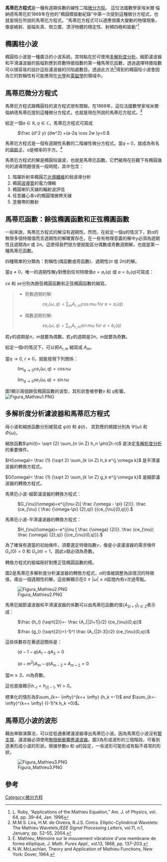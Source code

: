 '''馬蒂厄方程式'''是一種有週期係數的線性二階[[微分方程|微分方程]]。 這位法國數學家埃米爾·倫納德馬蒂厄於1868年在他的"橢圓模振動紀錄"中第一次提到這種微分方程式，也就是現在所說的馬蒂厄方程式。"馬蒂厄方程式可以適應很廣大變動的物理現象，像是繞射、振幅失真、倒立擺、漂浮物體的穩定性、射頻四極和振動"<ref>L. Ruby, “Applications of the Mathieu Equation,” Am. J. of Physics, vol. 64, pp. 39–44, Jan. 1996</ref>

== 橢圓柱小波 ==

橢圓柱小波是一種廣泛的小波系統。其特點在於可使用[[多解析度分析|多解析度分析]]。細節濾波器和平滑濾波器的振幅對應到奇數特徵指數的第一種馬蒂厄函數，透過選擇特徵指數可以很容易的設計這些濾波器的凹陷處數目。透過此方法<ref>M.M.S. Lira, H.M. de Oiveira, R.J.S. Cintra. Elliptic-Cylindrical Wavelets: The Mathieu Wavelets,''IEEE Signal Processing Letters'', vol.11, n.1, January, pp. 52–55, 2004.</ref>得到的橢圓柱小波會因為它的對稱性有可能應用在[[光學|光學]]和[[電磁學|電磁學]]的領域中。


== 馬蒂厄微分方程式 ==

馬蒂厄方程式跟橢圓柱的波方程式很有關聯。在1868年，這位法國數學家埃米爾·倫納德馬蒂厄提到這種微分方程式，也就是現在所說的馬蒂厄方程式。<ref>É. Mathieu, Mémoire sur le mouvement vibratoire d'une membrane de forme elliptique, ''J. Math. Pures Appl''., vol.13, 1868, pp. 137–203.</ref>

給定一個<math>a \in \mathbb{R}, q \in \mathbb{C}</math>，馬蒂厄方程式可寫成

: <math>\frac {d^2 y} {dw^2} +(a-2q \cos 2w )y=0.</math>

馬蒂厄方程式是一個有週期性系數的二階線性微分方程式。當''q'' = 0，就成為有名的[[諧振子|諧振子]]，''a''是頻率的平方。<ref>N.W. McLachlan, Theory and Application of Mathieu Functions, New York: Dover, 1964.</ref>

馬蒂厄方程式的解是橢圓柱諧波，也就是馬蒂厄函數。它們被用在巨觀下有橢圓幾何的波導問題很長一段時間，其中包含：
# 階躍折射率橢圓芯[[光導纖維|光導纖維]]的弱波導分析
# 橢圓[[波導管|波導管]]的電力傳輸
# 橢圓喇叭天線的輻射波評估
# 任意離心率<math>\nu</math>的橢圓環微帶天線
# 塗層帶的散射

== 馬蒂厄函數：餘弦橢圓函數和正弦橢圓函數 ==

一般來說，馬蒂厄方程式的解沒有週期性。然而，在給定一個''q''的情況下，對''a''的無限多個特徵值而言週期性的解確實存在，在一些有物理意義的解中''y''必須為週期性且週期為<math>\pi</math> 或 <math>2\pi</math>。這使得我們很方便就能區分偶數或奇數週期解，也就是第一種馬蒂厄函數。

四種簡單的分類為：對稱性(偶函數或奇函數)、週期性(<math>\pi</math> 或 <math>2\pi</math>)的解。

當<math>q \ne 0</math>，唯一的週期性解''y''對應到任何特徵值<math>a=a_r(q)</math> 或 <math>a=b_r(q)</math>可寫成：

''ce'' 和 ''se''分別為餘弦橢圓函數和正弦橢圓函數的縮寫。
<blockquote>
*奇數週期的解: 
:: <math>ce_r(\omega,q)= \sum_m A_{r,m} \cos {m \omega}\text{ for }a=a_r(q)</math>

*偶數週期的解: 
:: <math>se_r(\omega,q)= \sum_m A_{r,m} \sin {m \omega}\text{ for }a=b_r(q)</math>
</blockquote>
若''y''的週期是<math>\pi</math>，''m''就要為偶數。若''y''的週期是<math>2\pi</math>，''m''就要為奇數。

給定一個''r''的情況下，可以把<math>A_{r,m}</math> 縮寫成 <math>A_m</math>。

當<math>q \to 0</math>, <math>r \ne 0</math>，就能發現下列關係：

: <math>\lim_{q \to 0} ce_r(\omega,q)= \cos {r \omega}</math>

: <math>\lim_{q \to 0} se_r(\omega,q)= \sin {r \omega}</math>

圖1顯示兩個餘弦橢圓函數的波型，其形狀會被參數<math>\nu</math> 和 ''q''影響。
[[Image:Figura_Mathieu1.PNG|thumb]]

== 多解析度分析濾波器和馬蒂厄方程式 ==

母小波和縮放函數分別被寫成 <math>\psi(t)</math> 和 <math>\phi(t)</math>， 其對應的頻譜分別為 <math>\Psi(\omega)</math>  和  <math>\Phi(\omega)</math>。

縮放函數<math>\phi(t)= \sqrt {2} \sum_{n \in Z} h_n \phi(2t-n)</math> 是決定[[多解析度分析|多解析度分析]]的重要條件。

<math>H(\omega)= \frac {1} {\sqrt 2} \sum_{k \in Z} h_k e^{j \omega k}</math> 是平滑濾波器的轉換方程式。

<math>G(\omega)= \frac {1} {\sqrt 2} \sum_{k \in Z} g_k e^{j \omega k}</math> 是細節濾波器的轉換方程式。

馬蒂厄小波-細節濾波器的轉換方程式：

: <math>G_{\nu}(\omega)=e^{j(\nu-2)[ \frac {\omega - \pi} {2}]}. \frac {ce_{\nu} ( \frac {\omega-\pi} {2},q)} {{ce_{\nu}(0,q)}}.</math>

馬蒂厄小波-平滑濾波器的轉換方程式：

: <math>H_{\nu}(\omega)=-e^{j\nu [ \frac {\omega} {2}]}. \frac {ce_{\nu}( \frac {\omega} {2},q)} {{ce_{\nu}(0,q)}}.</math>

為了確保有適當的初始條件，須要選定特徵指數<math>\nu</math>，像是小波濾波器的需求條件<math>G_{\nu}(0)=0</math> 和 <math>G_{\nu}(\pi)=1</math>，因此<math>\nu</math>就必須為奇數。

轉換方程式的振幅剛好對應正弦橢圓函數的模。

圖2是馬蒂厄多解析度分析濾波器的轉換方程式，''a''的值被調整為該情況的特徵值，導出一個週期性的解，這些解顯示在<math>0 \le |\omega | \le \pi</math>區間內有<math>\nu</math>次過零點。

[[Image:Figura_Mathieu2.PNG|thumb]]

馬蒂厄細節濾波器和平滑濾波器的係數可以由馬蒂厄函數的值<math>\{ A_{2 l +1} \}_{l \in Z}</math>表示成：

: <math>\frac {h_l} {\sqrt{2}}=- \frac {A_{|2l+1|}/2} {ce_{\nu}(0,q)}</math>

: <math>\frac {g_l} {\sqrt{2}}=(-1)^l \frac {A_{|2l-3|}/2} {ce_{\nu}(0,q)}</math>

這些係數存在著遞迴關係是：

: <math>(a-1-q)A_1-qA_3 =0</math>

: <math>(a-m^2)A_m-q(A_{m-2}+A_{m+2} =0</math>

當<math>m \ge 3</math>，''m''為奇數。

這也直接顯示<math>h_{-l}=h_{|l|-1}</math>, <math> \forall l>0</math>。

標準化的情形為<math>\sum_{k=- \infty}^{k=+ \infty} {h_k =-1}</math> and <math>\sum_{k=- \infty}^{k=+ \infty} {(-1)^k h_k =0}</math>。

== 馬蒂厄小波的波形 ==

藉由串聯演算法，可以從低通重建濾波器導出馬蒂厄小波。因為馬蒂厄小波沒有[[緊支撐|緊支撐]]，濾波器必須使用[[無限脈衝響應濾波器|無限脈衝響應濾波器]]。圖3為形成波形的三個階段，可看到逐漸形成小波的形狀。根據參數''a'' 和 ''q''的設定，一些波形可能形成有點不尋常的形狀。

[[Image:Figura_Mathieu3.PNG|thumb]]


== 參考 ==
{{reflist}}

[[Category:微分方程|Category:微分方程]]